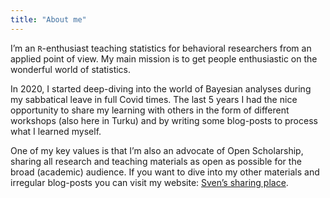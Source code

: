 ```yaml
---
title: "About me"
---
```


I'm an `R`-enthusiast teaching statistics for behavioral researchers from an applied point of view. My main mission is to get people enthusiastic on the wonderful world of statistics. 

In 2020, I started deep-diving into the world of Bayesian analyses during my sabbatical leave in full Covid times. The last 5 years I had the nice opportunity to share my learning with others in the form of different workshops (also here in Turku) and by writing some blog-posts to process what I learned myself.

One of my key values is that I'm also an advocate of Open Scholarship, sharing all research and teaching materials as open as possible for the broad (academic) audience. If you want to dive into my other materials and irregular blog-posts you can visit my website: [Sven's sharing place](https://sdemaeyer.quarto.pub/).

